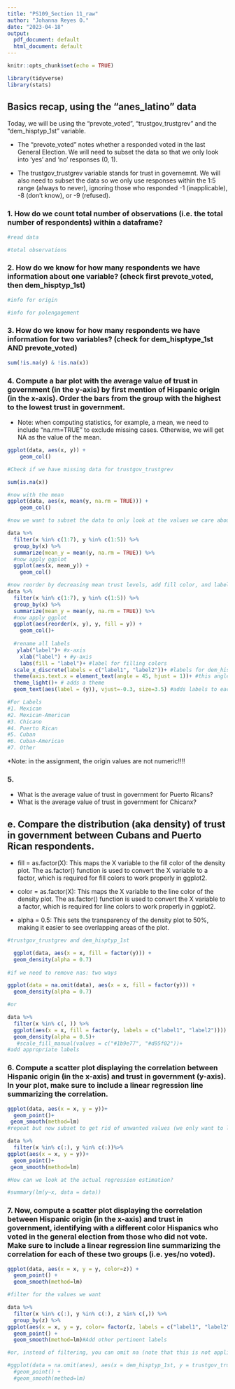 ```yaml
---
title: "PS109_Section 11_raw"
author: "Johanna Reyes O."
date: "2023-04-18"
output:
  pdf_document: default
  html_document: default
---
```


```r
knitr::opts_chunk$set(echo = TRUE)

library(tidyverse)
library(stats)
```

## Basics recap, using the "anes_latino" data 

Today, we will be using the "prevote_voted", "trustgov_trustgrev" and the "dem_hisptyp_1st" variable.

* The "prevote_voted" notes whether a responded voted in the last General Election. We will need to subset the data so that we only look into 'yes' and 'no' responses (0, 1).

* The trustgov_trustgrev variable stands for trust in governemnt. We will also need to subset the data so we only use responses within the 1:5 range (always to never), ignoring those who responded -1 (inapplicable), -8 (don't know), or -9 (refused).

### 1. How do we count total number of observations (i.e. the total number of respondents) within a dataframe?

```r
#read data

#total observations

```
### 2. How do we know for how many respondents we have information about one variable? (check first prevote_voted, then dem_hisptyp_1st) 

```r
#info for origin

#info for polengagement 

```
### 3. How do we know for how many respondents we have information for two variables? (check for dem_hisptype_1st AND prevote_voted)

```r
sum(!is.na(y) & !is.na(x)) 

```
### 4. Compute a bar plot with the average value of trust in government (in the y-axis) by first mention of Hispanic origin (in the x-axis). Order the bars from the group with the highest to the lowest trust in government.
* Note: when computing statistics, for example, a mean, we need to include "na.rm=TRUE" to exclude missing cases. Otherwise, we will get NA as the value of the mean.

```r

ggplot(data, aes(x, y)) +
    geom_col()

#Check if we have missing data for trustgov_trustgrev

sum(is.na(x))

#now with the mean
ggplot(data, aes(x, mean(y, na.rm = TRUE))) +
    geom_col()

#now we want to subset the data to only look at the values we care about (1-7 for 'dem_hisptyp_1st' and 1-5 for 'trustgov_trustgrev')

data %>%
  filter(x %in% c(1:7), y %in% c(1:5)) %>%
  group_by(x) %>%
  summarize(mean_y = mean(y, na.rm = TRUE)) %>%
  #now apply ggplot
  ggplot(aes(x, mean_y)) +
    geom_col()

#now reorder by decreasing mean trust levels, add fill color, and labels for axes and legend
data %>%
  filter(x %in% c(1:7), y %in% c(1:5)) %>%
  group_by(x) %>%
  summarize(mean_y = mean(y, na.rm = TRUE)) %>%
  #now apply ggplot
  ggplot(aes(reorder(x, y), y, fill = y)) +
    geom_col()+
  
  #rename all labels
   ylab("label")+ #x-axis
    xlab("label") + #y-axis
    labs(fill = "label")+ #label for filling colors
  scale_x_discrete(labels = c("label1", "label2"))+ #labels for dem_hisptyp categories. Fist look at order of the bars on the plot, and then add the labels in that order. 
  theme(axis.text.x = element_text(angle = 45, hjust = 1))+ #this angles text
  theme_light()+ # adds a theme
  geom_text(aes(label = (y)), vjust=-0.3, size=3.5) #adds labels to each bar so we know the exact value

#For Labels
#1. Mexican
#2. Mexican-American 
#3. Chicano
#4. Puerto Rican 
#5. Cuban 
#6. Cuban-American
#7. Other
```
*Note: in the assignment, the origin values are not numeric!!!! 

### 5. 

* What is the average value of trust in government for Puerto Ricans?
* What is the average value of trust in government for Chicanx? 

## e. Compare the distribution (aka density) of trust in government between Cubans and Puerto Rican respondents.

* fill = as.factor(X): This maps the X variable to the fill color of the density plot. The as.factor() function is used to convert the X variable to a factor, which is required for fill colors to work properly in ggplot2.

* color = as.factor(X): This maps the X variable to the line color of the density plot. The as.factor() function is used to convert the X variable to a factor, which is required for line colors to work properly in ggplot2.

* alpha = 0.5: This sets the transparency of the density plot to 50%, making it easier to see overlapping areas of the plot.
```r
#trustgov_trustgrev and dem_hisptyp_1st

  ggplot(data, aes(x = x, fill = factor(y))) +
  geom_density(alpha = 0.7)
   
#if we need to remove nas: two ways

ggplot(data = na.omit(data), aes(x = x, fill = factor(y))) +
  geom_density(alpha = 0.7)

#or

data %>%
  filter(x %in% c(, )) %>%
  ggplot(aes(x = x, fill = factor(y, labels = c("label1", "label2")))) +
  geom_density(alpha = 0.5)+
   #scale_fill_manual(values = c("#1b9e77", "#d95f02"))+ 
#add appropriate labels


```

### 6. Compute a scatter plot displaying the correlation between Hispanic origin (in the x-axis) and trust in government (y-axis). In your plot, make sure to include a linear regression line summarizing the correlation.
```r
ggplot(data, aes(x = x, y = y))+
  geom_point()+
 geom_smooth(method=lm) 
#repeat but now subset to get rid of unwanted values (we only want to look at 1:5 for trust and 1:7 for hispanic type), add appropriate labels for axes and for hispanic type categories

data %>%
  filter(x %in% c(:), y %in% c(:))%>%
ggplot(aes(x = x, y = y))+
  geom_point()+
 geom_smooth(method=lm)

#How can we look at the actual regression estimation?

#summary(lm(y~x, data = data))
```
### 7. Now, compute a scatter plot displaying the correlation between Hispanic origin (in the x-axis) and trust in government, identifying with a different color Hispanics who voted in the general election from those who did not vote. Make sure to include a linear regression line summarizing the correlation for each of these two groups (i.e. yes/no voted).

```r
ggplot(data, aes(x = x, y = y, color=z)) +
  geom_point() +
  geom_smooth(method=lm)

#filter for the values we want 

data %>%
  filter(x %in% c(:), y %in% c(:), z %in% c(,)) %>%
  group_by(z) %>%
ggplot(aes(x = x, y = y, color= factor(z, labels = c("label1", "label2")))) +
  geom_point() +
  geom_smooth(method=lm)#Add other pertinent labels

#or, instead of filtering, you can omit na (note that this is not applicable for our anes dataset)

#ggplot(data = na.omit(anes), aes(x = dem_hisptyp_1st, y = trustgov_trustgrev, color=as.factor(prevote_voted))) +
  #geom_point() +
  #geom_smooth(method=lm)
 

```



